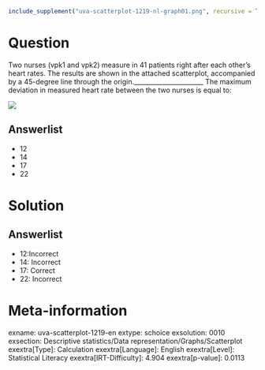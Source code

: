 ```r
include_supplement("uva-scatterplot-1219-nl-graph01.png", recursive = TRUE)
```

Question
========

Two nurses (vpk1 and vpk2) measure in 41 patients right after each other's heart rates. The results are shown in the attached scatterplot, accompanied by a 45-degree line through the origin.______________________ The maximum deviation in measured heart rate between the two nurses is equal to:

![](uva-scatterplot-1219-nl-graph01.png)

Answerlist
----------

* 12
* 14
* 17
* 22

Solution
========

Answerlist
----------

* 12:Incorrect
* 14: Incorrect
* 17: Correct
* 22: Incorrect

Meta-information
================
exname: uva-scatterplot-1219-en
extype: schoice
exsolution: 0010
exsection: Descriptive statistics/Data representation/Graphs/Scatterplot
exextra[Type]: Calculation
exextra[Language]: English
exextra[Level]: Statistical Literacy
exextra[IRT-Difficulty]: 4.904
exextra[p-value]: 0.0113
